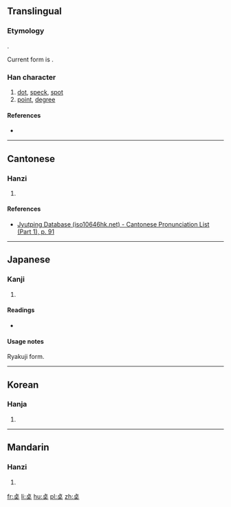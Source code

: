 {{also|點|点}}
==Translingual==
===Etymology===
{{Han simp|点|f=灬|t=大}}.

Current form is {{Han compound|占|大}}.

===Han character===
{{Han char|rn=37|rad=大|as=05|sn=8|four=|canj=YRK|ids=⿱占大}}

# [[dot]], [[speck]], [[spot]]
# [[point]], [[degree]]

====References====
* {{Han ref|kx=0251.091|dkj=05909|hdz=10534.011|uh=594C|ud=22860}}

----

==Cantonese==

===Hanzi===
{{yue-hanzi|jyut=[[dim2]]|y=dim2}}

# {{defn|lang=yue|sort=大05}}

====References====
* [http://www.iso10646hk.net/jp/document/download.jsp Jyutping Database (iso10646hk.net) - Cantonese Pronunciation List (Part 1), p. 91]

----

==Japanese==

===Kanji===
{{ja-kanji|grade=|rs=大05}}

# {{defn|lang=ja|sort=大05}}

====Readings====
* {{ja-readings|on=[[てん]] (ten)|kun=[[ぼち]] (bochi), [[ちょぼ]] (chobo), [[てん]] (ten)}}

====Usage notes====
Ryakuji form.

----

==Korean==

===Hanja===
{{ko-hanja|hangeul=점|rv=jeom|mr=chŏm}}

# {{defn|lang=ko|sort=大05}}

----

==Mandarin==

===Hanzi===
{{cmn-hanzi|pin=[[diǎn]] ([[dian3]])|wg=tien<sup>3</sup>}}

# {{defn|lang=cmn|sort=大05}}

[[fr:奌]]
[[li:奌]]
[[hu:奌]]
[[pl:奌]]
[[zh:奌]]